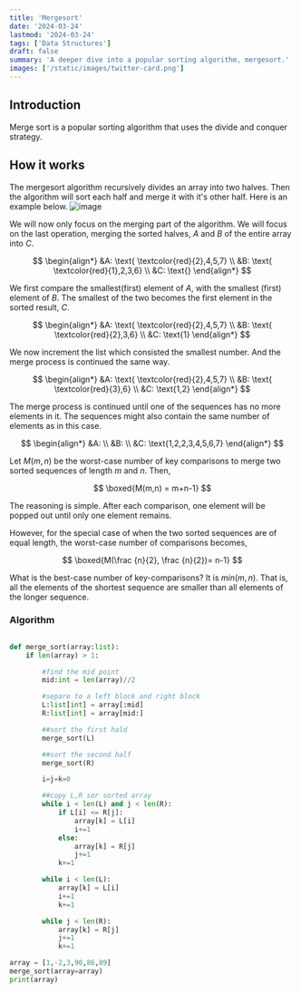 ```yaml
---
title: 'Mergesort'
date: '2024-03-24'
lastmod: '2024-03-24'
tags: ['Data Structures']
draft: false
summary: 'A deeper dive into a popular sorting algorithm, mergesort.'
images: ['/static/images/twitter-card.png']
---
```


## Introduction

Merge sort is a popular sorting algorithm that uses the divide and conquer strategy.

<TOCInline toc={props.toc} exclude="Introduction" />

## How it works

The mergesort algorithm recursively divides an array into two halves. Then the algorithm will sort each half and merge it with it's other half. Here is an example below.
![image](https://miro.medium.com/v2/resize:fit:661/1*7Kox4Bll0Ddvb0td1tiXsg.png)

We will now only focus on the merging part of the algorithm. We will focus on the last operation, merging the sorted halves, $A$ and $B$ of the entire array into $C$.

$$
\begin{align*}
&A: \text{  \textcolor{red}{2},4,5,7} \\
&B: \text{  \textcolor{red}{1},2,3,6} \\
&C: \text{}
\end{align*}
$$

We first compare the smallest(first) element of $A$, with the smallest (first) element of $B$. The smallest of the two becomes the first element in the sorted result, $C$.

$$
\begin{align*}
&A: \text{  \textcolor{red}{2},4,5,7} \\
&B: \text{  \textcolor{red}{2},3,6} \\
&C: \text{1}
\end{align*}
$$

We now increment the list which consisted the smallest number. And the merge process is continued the same way.

$$
\begin{align*}
&A: \text{  \textcolor{red}{2},4,5,7} \\
&B: \text{  \textcolor{red}{3},6} \\
&C: \text{1,2}
\end{align*}
$$

The merge process is continued until one of the sequences has no more elements in it. The sequences might also contain the same number of elements as in this case.

$$
\begin{align*}
&A:  \\
&B:  \\
&C: \text{1,2,2,3,4,5,6,7}
\end{align*}
$$

Let $M(m,n)$ be the worst-case number of key comparisons to merge two sorted sequences of length $m$ and $n$. Then,

$$
\boxed{M(m,n) = m+n-1}
$$

The reasoning is simple. After each comparison, one element will be popped out until only one element remains.

However, for the special case of when the two sorted sequences are of equal length, the worst-case number of comparisons becomes,

$$
\boxed{M(\frac {n}{2}, \frac {n}{2})= n-1}
$$

What is the best-case number of key-comparisons? It is $min(m,n)$. That is, all the elements of the shortest sequence are smaller than all elements of the longer sequence.

### Algorithm

```py

def merge_sort(array:list):
    if len(array) > 1:

        #find the mid point
        mid:int = len(array)//2

        #separe to a left block and right block
        L:list[int] = array[:mid]
        R:list[int] = array[mid:]

        ##sort the first hald
        merge_sort(L)

        ##sort the second half
        merge_sort(R)

        i=j=k=0

        ##copy L,R sor sorted array
        while i < len(L) and j < len(R):
            if L[i] <= R[j]:
                array[k] = L[i]
                i+=1
            else:
                array[k] = R[j]
                j+=1
            k+=1

        while i < len(L):
            array[k] = L[i]
            i+=1
            k+=1

        while j < len(R):
            array[k] = R[j]
            j+=1
            k+=1

array = [1,-2,3,90,86,89]
merge_sort(array=array)
print(array)

```
